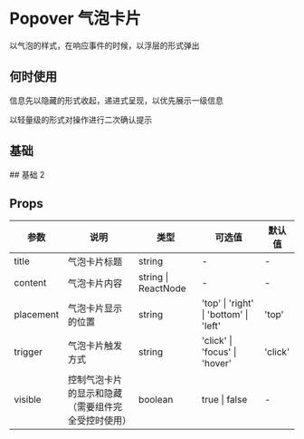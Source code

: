 # Popover 气泡卡片

以气泡的样式，在响应事件的时候，以浮层的形式弹出

## 何时使用

信息先以隐藏的形式收起，递进式呈现，以优先展示一级信息

以轻量级的形式对操作进行二次确认提示

## 基础


<DemoBase /> ## 基础 2


<DemoOverlay />

## Props

| 参数      | 说明                                               | 类型                | 可选值                                 | 默认值  |
| --------- | -------------------------------------------------- | ------------------- | -------------------------------------- | ------- |
| title     | 气泡卡片标题                                       | string              | -                                      | -       |
| content   | 气泡卡片内容                                       | string \| ReactNode | -                                      | -       |
| placement | 气泡卡片显示的位置                                 | string              | 'top' \| 'right' \| 'bottom' \| 'left' | 'top'   |
| trigger   | 气泡卡片触发方式                                   | string              | 'click' \| 'focus' \| 'hover'          | 'click' |
| visible   | 控制气泡卡片的显示和隐藏（需要组件完全受控时使用） | boolean             | true \| false                          | -       |

